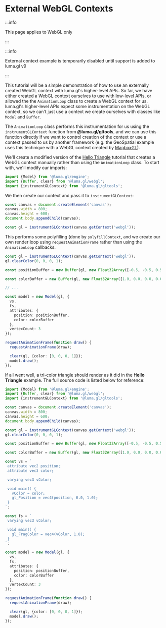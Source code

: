 
# External WebGL Contexts

:::info

This page applies to WebGL only

:::

:::info

External context example is temporarily disabled until support is added to luma.gl v9

:::


This tutorial will be a simple demonstration of how to use an externally created WebGL context 
with luma.gl's higher-level APIs. So far, we have either created a WebGL context ourselves 
to use with low-level APIs, or allowed the the `AnimationLoop` class to create a WebGL context for us. 
luma.gl's higher-level APIs expect some instrumentation on the WebGL context, 
so we can't just use a context we create ourselves with classes like `Model` and `Buffer`. 

The `AnimationLoop` class performs this instrumentation for us using the `instrumentGLContext` 
function from **@luma.gl/gltools**, and we can use this function directly 
if we want to control creation of the context or use a context passed to us by another framework 
(e.g. the GeoSpatial example uses this technique with a WebGL context 
created by [MapboxGL](https://docs.mapbox.com/mapbox-gl-js/api/)).

We'll create a modified version of the [Hello Triangle](/docs/tutorials/hello-triangle) tutorial that creates a WebGL context manually rather than using the `AnimationLoop` class. To start with, we'll modify our imports:

```typescript
import {Model} from '@luma.gl/engine';
import {Buffer, clear} from '@luma.gl/webgl';
import {instrumentGLContext} from '@luma.gl/gltools';
```

We then create our context and pass it to `instrumentGLContext`:

```typescript
const canvas = document.createElement('canvas');
canvas.width = 800;
canvas.height = 600;
document.body.appendChild(canvas);

const gl = instrumentGLContext(canvas.getContext('webgl'));
```

This performs some polyfilling (done by `polyfillContext`, and we create our own render loop using `requestAnimationFrame` rather than using the `AnimationLoop` callbacks.

```typescript
const gl = instrumentGLContext(canvas.getContext('webgl'));
gl.clearColor(0, 0, 0, 1);

const positionBuffer = new Buffer(gl, new Float32Array([-0.5, -0.5, 0.5, -0.5, 0.0, 0.5]));

const colorBuffer = new Buffer(gl, new Float32Array([1.0, 0.0, 0.0, 0.0, 1.0, 0.0, 0.0, 0.0, 1.0]));

// ...

const model = new Model(gl, {
  vs,
  fs,
  attributes: {
    position: positionBuffer,
    color: colorBuffer
  },
  vertexCount: 3
});

requestAnimationFrame(function draw() {
  requestAnimationFrame(draw);

  clear(gl, {color: [0, 0, 0, 1]});
  model.draw();
});
```

If all went well, a tri-color triangle should render as it did in the **Hello Triangle** example. The full source code is listed below for reference:

```typescript
import {Model} from '@luma.gl/engine';
import {Buffer, clear} from '@luma.gl/webgl';
import {instrumentGLContext} from '@luma.gl/gltools';

const canvas = document.createElement('canvas');
canvas.width = 800;
canvas.height = 600;
document.body.appendChild(canvas);

const gl = instrumentGLContext(canvas.getContext('webgl'));
gl.clearColor(0, 0, 0, 1);

const positionBuffer = new Buffer(gl, new Float32Array([-0.5, -0.5, 0.5, -0.5, 0.0, 0.5]));

const colorBuffer = new Buffer(gl, new Float32Array([1.0, 0.0, 0.0, 0.0, 1.0, 0.0, 0.0, 0.0, 1.0]));

const vs = `
 attribute vec2 position;
 attribute vec3 color;

 varying vec3 vColor;

 void main() {
   vColor = color;
   gl_Position = vec4(position, 0.0, 1.0);
 }
`;

const fs = `
 varying vec3 vColor;

 void main() {
   gl_FragColor = vec4(vColor, 1.0);
 }
`;

const model = new Model(gl, {
  vs,
  fs,
  attributes: {
    position: positionBuffer,
    color: colorBuffer
  },
  vertexCount: 3
});

requestAnimationFrame(function draw() {
  requestAnimationFrame(draw);

  clear(gl, {color: [0, 0, 0, 1]});
  model.draw();
});
```
